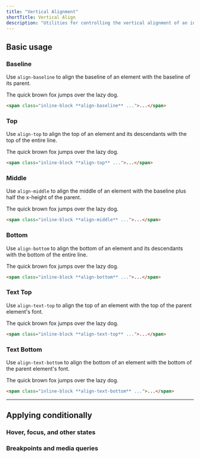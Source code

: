```yaml
---
title: "Vertical Alignment"
shortTitle: Vertical Align
description: "Utilities for controlling the vertical alignment of an inline or table-cell box."
---
```




## Basic usage

### Baseline

Use `align-baseline` to align the baseline of an element with the baseline of its parent.

<Example>
  <div class="bg-white rounded-lg shadow-lg ring-1 ring-zinc-900/5 py-4 max-w-md mx-auto dark:bg-zinc-800 dark:ring-0 dark:highlight-white/5">
    <div class="leading-none relative">
      <span class="w-0 h-8 inline-block align-baseline">
        <span class="absolute top-0 border-zinc-200 border-t border-b border-dashed w-full h-8 dark:border-zinc-700"></span>
        <span class="absolute top-0 border-zinc-200 border-b border-dashed w-full h-4 dark:border-zinc-700"></span>
      </span>
      <span class="relative z-10 text-zinc-700 font-medium px-4 dark:text-zinc-200">The quick brown fox jumps over the lazy dog.</span>
    </div>
  </div>
</Example>

```html
<span class="inline-block **align-baseline** ...">...</span>
```

### Top

Use `align-top` to align the top of an element and its descendants with the top of the entire line.

<Example>
  <div class="bg-white rounded-lg shadow-lg ring-1 ring-zinc-900/5 py-4 max-w-md mx-auto dark:bg-zinc-800 dark:ring-0 dark:highlight-white/5">
    <div class="leading-none relative">
      <span class="w-0 h-8 inline-block align-top">
        <span class="absolute top-0 border-zinc-200 border-t border-b border-dashed w-full h-8 dark:border-zinc-700"></span>
        <span class="absolute top-0 border-zinc-200 border-b border-dashed w-full h-4 dark:border-zinc-700"></span>
      </span>
      <span class="relative z-10 text-zinc-700 font-medium px-4 dark:text-zinc-200">The quick brown fox jumps over the lazy dog.</span>
    </div>
  </div>
</Example>


```html
<span class="inline-block **align-top** ...">...</span>
```

### Middle

Use `align-middle` to align the middle of an element with the baseline plus half the x-height of the parent.

<Example>
  <div class="bg-white rounded-lg shadow-lg ring-1 ring-zinc-900/5 py-4 max-w-md mx-auto dark:bg-zinc-800 dark:ring-0 dark:highlight-white/5">
    <div class="leading-none relative">
      <span class="w-0 h-8 inline-block align-middle">
        <span class="absolute top-0 border-zinc-200 border-t border-b border-dashed w-full h-8 dark:border-zinc-700"></span>
        <span class="absolute top-0 border-zinc-200 border-b border-dashed w-full h-4 dark:border-zinc-700"></span>
      </span>
      <span class="relative z-10 text-zinc-700 font-medium px-4 dark:text-zinc-200">The quick brown fox jumps over the lazy dog.</span>
    </div>
  </div>
</Example>

```html
<span class="inline-block **align-middle** ...">...</span>
```

### Bottom

Use `align-bottom` to align the bottom of an element and its descendants with the bottom of the entire line.

<Example>
  <div class="bg-white rounded-lg shadow-lg ring-1 ring-zinc-900/5 py-4 max-w-md mx-auto dark:bg-zinc-800 dark:ring-0 dark:highlight-white/5">
    <div class="leading-none relative">
      <span class="w-0 h-8 inline-block align-bottom">
        <span class="absolute top-0 border-zinc-200 border-t border-b border-dashed w-full h-8 dark:border-zinc-700"></span>
        <span class="absolute top-0 border-zinc-200 border-b border-dashed w-full h-4 dark:border-zinc-700"></span>
      </span>
      <span class="relative z-10 text-zinc-700 font-medium px-4 dark:text-zinc-200">The quick brown fox jumps over the lazy dog.</span>
    </div>
  </div>
</Example>

```html
<span class="inline-block **align-bottom** ...">...</span>
```

### Text Top

Use `align-text-top` to align the top of an element with the top of the parent element's font.

<Example>
  <div class="bg-white rounded-lg shadow-lg ring-1 ring-zinc-900/5 py-4 max-w-md mx-auto dark:bg-zinc-800 dark:ring-0 dark:highlight-white/5">
    <div class="leading-none relative">
      <span class="w-0 h-8 inline-block align-text-top">
        <span class="absolute top-0 border-zinc-200 border-t border-b border-dashed w-full h-8 dark:border-zinc-700"></span>
        <span class="absolute top-0 border-zinc-200 border-b border-dashed w-full h-4 dark:border-zinc-700"></span>
      </span>
      <span class="relative z-10 text-zinc-700 font-medium px-4 dark:text-zinc-200">The quick brown fox jumps over the lazy dog.</span>
    </div>
  </div>
</Example>

```html
<span class="inline-block **align-text-top** ...">...</span>
```

### Text Bottom

Use `align-text-bottom` to align the bottom of an element with the bottom of the parent element's font.

<Example>
  <div class="bg-white rounded-lg shadow-lg ring-1 ring-zinc-900/5 py-4 max-w-md mx-auto dark:bg-zinc-800 dark:ring-0 dark:highlight-white/5">
    <div class="leading-none relative">
      <span class="w-0 h-8 inline-block align-text-bottom">
        <span class="absolute top-0 border-zinc-200 border-t border-b border-dashed w-full h-8 dark:border-zinc-700"></span>
        <span class="absolute top-0 border-zinc-200 border-b border-dashed w-full h-4 dark:border-zinc-700"></span>
      </span>
      <span class="relative z-10 text-zinc-700 font-medium px-4 dark:text-zinc-200">The quick brown fox jumps over the lazy dog.</span>
    </div>
  </div>
</Example>

```html
<span class="inline-block **align-text-bottom** ...">...</span>
```

---

## <Heading ignore>Applying conditionally</Heading>

### <Heading ignore>Hover, focus, and other states</Heading>

<HoverFocusAndOtherStates defaultClass="align-middle" featuredClass="align-top" element="p" />

### <Heading ignore>Breakpoints and media queries</Heading>

<BreakpointsAndMediaQueries defaultClass="align-middle" featuredClass="align-top" element="p" />
